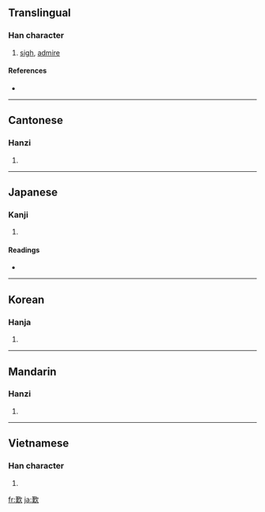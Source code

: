 {{also|叹|嘆}}
==Translingual==

===Han character===
{{Han char|rn=76|rad=欠|as=11|sn=15|four=4758<sub>2</sub>|canj=廿人弓人 (TONO)}}

# [[sigh]], [[admire]]

====References====
* {{Han ref|kx=0571.240|dkj=16182|dj=0959.180|hdz=32149.080|uh=6B4E|ud=27470|bh=BCDB|bd=48347}}

----

==Cantonese==

===Hanzi===
{{yue-hanzi|jyut=|y=taan3}}

# {{defn|Cantonese}}

----

==Japanese==

===Kanji===
{{ja-kanji|grade=|rs=欠11}}

# {{defn|Japanese}}

====Readings====
* {{ja-readings|on=[[たん]] (tan)|kun=[[なげく]] (nageku)}}

----

==Korean==

===Hanja===
{{ko-hanja|hangeul=탄|eumhun=|rv=tan|mr=t'an|y=than}}

# {{defn|Korean}}

----

==Mandarin==

===Hanzi===
{{cmn-hanzi|pin=[[tàn]] ([[tan4]])|wg=t'an<sup>4</sup>}}

# {{defn|Mandarin}}

----

==Vietnamese==

===Han character===
{{vi-hantu|[[thán]], [[thăn]], [[than]]}}

# {{defn|Vietnamese}}

[[fr:歎]]
[[ja:歎]]